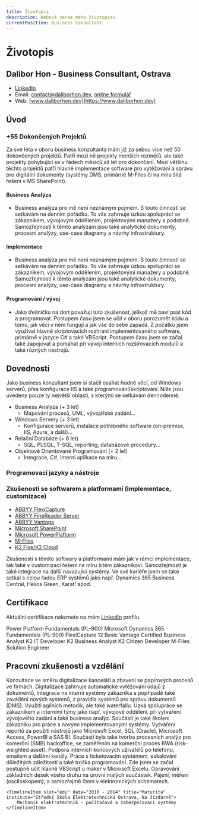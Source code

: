 ```yaml
---
title: Životopis
description: Webová verze mého životopisu.
currentPosition: Business Consultant
---
```



# Životopis

<Hero>

## Dalibor Hon - Business Consultant, Ostrava

- [LinkedIn](https://www.linkedin.com/in/dalibor-hon/)
- Email: [contact@daliborhon.dev](mailto:contact@daliborhon.dev), [online formulář](https://www.daliborhon.dev/cs/about/#contact)
- Web: [www.daliborhon.dev](https://www.daliborhon.dev)

</Hero>

## Úvod

### +55 Dokončených Projektů

Za své léta v oboru business konzultanta mám již za sebou více než 50 dokončených projektů. Patří mezi ně projekty menších rozměrů, ale také projekty pohybující se v řádech měsíců až let pro dokončení.
Mezi většinu těchto projektů patří hlavně implementace software pro vytěžování a správu pro digitální dokumenty (systémy DMS, primárně M-Files či na míru šitá řešení v MS SharePoint).

#### Business Analýza

- Business analýza pro mě není neznámým pojmem. S touto činností se setkávám na denním pořádku. To vše zahrnuje úzkou spolupráci se zákazníkem, vývojovým oddělením, projektovými manažery a podobně.
  Samozřejmostí k těmto analýzám jsou také analytické dokumenty, procesní analýzy, use-case diagramy a návrhy infrastruktury.

#### Implementace

- Business analýza pro mě není neznámým pojmem. S touto činností se setkávám na denním pořádku.
  To vše zahrnuje úzkou spolupráci se zákazníkem, vývojovým oddělením, projektovými manažery a podobně.
  Samozřejmostí k těmto analýzám jsou také analytické dokumenty, procesní analýzy, use-case diagramy a návrhy infrastruktury.

#### Programování / vývoj

- Jako třešničku na dort považuji tuto zkušenost, jelikož mě baví psát kód a programovat. Postupem času jsem se učil v oboru porozumět kódu a tomu, jak věci v něm fungují a jak vše do sebe zapadá.
  Z počátku jsem využíval hlavně skriptovacích rozhraní implementovaného software, primárně v jazyce C# a také VBScript.
  Postupem času jsem se začal také zapojovat a pomáhat při vývoji interních rozšiřovacích modulů a také různých nástrojů.

## Dovednosti

Jako business konzultant jsem si stačil osahat hodně věcí, od Windows serverů, přes konfigurace IIS a také programování/skriptování.
Níže jsou uvedeny pouze ty největší oblasti, s kterými se setkávám dennodenně.

- Business Analýza (+ 3 let)
    - Mapování procesů, UML, vývojářské zadání...
- Windows Servery (+ 3 let)
    - Konfigurace serverů, instalace potřebného software (on-premise, IIS, Azure, a další)...
- Relační Databáze (+ 6 let)
    - SQL, PLSQL, T-SQL, reporting, databázové procedury...
- Objektově Orientované Programování (+ 2 let)
    - Integrace, C#, interní aplikace na míru...

### Programovací jazyky a nástroje

<DevList>
	<DevListItem label="HTML5" iconName="html5" />
	<DevListItem label="CSS3" iconName="css3" />
	<DevListItem label="JavaScript" iconName="javascript" />
	<DevListItem label="TypeScript" iconName="typescript" />
	<DevListItem label="React" iconName="react" />
	<DevListItem label="Node JS" iconName="nodejs-wordmark" />
	<DevListItem label="C#" iconName="csharp" />
	<DevListItem label=".NET Framework" iconName="dot-net" />
	<DevListItem label=".NET Core" iconName="dotnetcore" />
	<DevListItem label="MSSQL" iconName="microsoftsqlserver" />
	<DevListItem label="GIT" iconName="git" />
	<DevListItem label="Azure" iconName="azure" />
	<DevListItem label="Azure DevOps" iconName="azuredevops" />
</DevList>

### Zkušenosti se softwarem a platformami (implementace, customizace)

- [ABBYY FlexiCapture](https://www.abbyy.com/flexicapture/)
- [ABBYY FineReader Server](https://www.abbyy.com/finereader-server/)
- [ABBYY Vantage](https://www.abbyy.com/vantage/)
- [Microsoft SharePoint](https://www.microsoft.com/cs-cz/microsoft-365/sharepoint/collaboration)
- [Microsoft PowerPlaftorm](https://powerplatform.microsoft.com/en-us/)
- [M-Files](https://www.m-files.com/)
- [K2 Five/K2 Cloud](https://www.nintex.com/process-automation/k2-software/)

Zkušenosti s těmito softwary a platformami mám jak v rámci implementace, tak také v customizaci řešení na míru šitém zákazníkovi.
Samozřejmostí je také integrace na další navazující systémy. Ve své kariéře jsem se také setkal s celou řadou ERP systémů jako např. Dynamics 365 Business Central, Helios Green, Karat! apod.

## Certifikace

Aktuální certifikace naleznete na mém [LinkedIn](https://www.linkedin.com/in/dalibor-hon/details/certifications/) profilu.

<CertGrid>
	<CertCard img="/public/assets/uploads/company-logos/msft-logo.png" alt="Microsoft logo">
		Power Platform Fundamentals (PL-900)
	</CertCard>
	<CertCard img="/public/assets/uploads/company-logos/msft-logo.png" alt="Microsoft logo">
		Microsoft Dynamics 365 Fundamentals (PL-900)
	</CertCard>
	<CertCard img="/public/assets/uploads/company-logos/abbyy.png" alt="ABBYY logo">
		FlexiCapture 12 Basic
	</CertCard>
	<CertCard img="/public/assets/uploads/company-logos/abbyy.png" alt="ABBYY logo">
		Vantage Certified Business Analyst
	</CertCard>
	<CertCard img="/public/assets/uploads/company-logos/nintex-logo-black.png" imgInverted="/public/assets/uploads/company-logos/nintex-logo-white.png" alt="Nintex logo">
		K2 IT Developer
	</CertCard>
	<CertCard img="/public/assets/uploads/company-logos/nintex-logo-black.png" imgInverted="/public/assets/uploads/company-logos/nintex-logo-white.png" alt="Nintex logo">
		K2 Business Analyst
	</CertCard>
	<CertCard img="/public/assets/uploads/company-logos/nintex-logo-black.png" imgInverted="/public/assets/uploads/company-logos/nintex-logo-white.png" alt="Nintex logo">
		K2 Citizen Developer
	</CertCard>
	<CertCard img="/public/assets/uploads/company-logos/m-files.png" alt="M-Files Corporation logo">
		M-Files Solution Engineer
	</CertCard>
</CertGrid>

## Pracovní zkušenosti a vzdělání

<Timeline>
    <TimelineItem slot="exp" date="Duben 2020 – Současnost" title="ECM Business Consultant" institute="Konica Minolta IT Solutions Czech s.r.o">
        Konzultace ve směru digitalizace kanceláří a zbavení se papírových procesů ve firmách.
        Digitalizace zahrnuje automatické vytěžování údajů z dokumentů, integrace na interní systémy zákazníka a popřípadě také zavádění nových systémů, z pravidla systémů pro správu dokumentů (DMS).
        Využití agilních metodik, ale také waterfallu. Úzká spolupráce se zákazníkem a interními týmy jako např. vývojové oddělení, při vytváření vývojového zadání a také business analýz.
        Součástí je také školení zákazníku pro práce s novými implementovanými systémy.
    </TimelineItem>
    <TimelineItem slot="exp" date="Září 2018 – Březen 2020" title="Analyst, Shared Services" institute="MONETA Money Bank a.s.">
        Vytváření reportů za použití nástrojů jako Microsoft Excel, SQL (Oracle), Microsoft Access, PowerBI a SAS BI.
        Součástí byla také tvorba procesních analýz pro komerční (SMB) backoffice, se zaměřením na komerční proces RWA (risk-weighted asset).
    </TimelineItem>
    <TimelineItem slot="exp" date="Červenec 2017 – Srpen 2018" title="Administrator End User Services, IT" institute="MONETA Money Bank a.s.">
         Podpora interních koncových uživatelů po telefonu, emailem a dalšími kanály. Práce s ticketovacím systémem, eskalování důležitých záležitostí a také troška programování.
         Zde jsem se začal postupně učit hlavně VBScript u maker v Microsoft Excelu.
    </TimelineItem>
    <TimelineItem slot="exp" date="Říjen 2014 – Duben 2017" title="Motherboard Technician" institute="ASUS Czech Service s.r.o.">
        Opravování základních desek všeho druhu na úrovni malých součástek. Pájení, měření (osciloskopem), a samozřejmě čtení v elektronických schématech.
    </TimelineItem>

    <TimelineItem slot="edu" date="2010 - 2014" title="Maturita" institute="Střední škola Elektrotechnická Ostrava, Na Jízdárně">
        Mechanik elektrotechnik - počítačové a zabezpečovací systémy
    </TimelineItem>

</Timeline>
